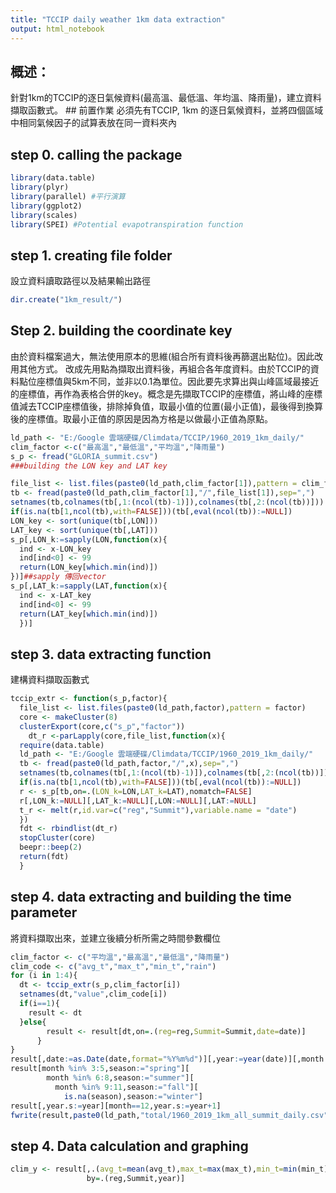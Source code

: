 ```yaml
---
title: "TCCIP daily weather 1km data extraction"
output: html_notebook
---
```

## 概述：
針對1km的TCCIP的逐日氣候資料(最高溫、最低溫、年均溫、降雨量)，建立資料擷取函數式。
## 前置作業
必須先有TCCIP, 1km 的逐日氣候資料，並將四個區域中相同氣候因子的試算表放在同一資料夾內

## step 0. calling the package
```r
library(data.table)
library(plyr)
library(parallel) #平行演算
library(ggplot2)
library(scales)
library(SPEI) #Potential evapotranspiration function

```
## step 1. creating file folder 
設立資料讀取路徑以及結果輸出路徑

```r

dir.create("1km_result/")
```
## Step 2. building the coordinate key
由於資料檔案過大，無法使用原本的思維(組合所有資料後再篩選出點位)。因此改用其他方式。
改成先用點為擷取出資料後，再組合各年度資料。由於TCCIP的資料點位座標值與5km不同，並非以0.1為單位。因此要先求算出與山峰區域最接近的座標值，再作為表格合併的key。概念是先擷取TCCIP的座標值，將山峰的座標值減去TCCIP座標值後，排除掉負值，取最小值的位置(最小正值)，最後得到換算後的座標值。取最小正值的原因是因為方格是以做最小正值為原點。

```r
ld_path <- "E:/Google 雲端硬碟/Climdata/TCCIP/1960_2019_1km_daily/"
clim_factor <-c("最高溫","最低溫","平均溫","降雨量")
s_p <- fread("GLORIA_summit.csv")
###building the LON key and LAT key

file_list <- list.files(paste0(ld_path,clim_factor[1]),pattern = clim_factor[1])
tb <- fread(paste0(ld_path,clim_factor[1],"/",file_list[1]),sep=",")
setnames(tb,colnames(tb[,1:(ncol(tb)-1)]),colnames(tb[,2:(ncol(tb))]))
if(is.na(tb[1,ncol(tb),with=FALSE]))(tb[,eval(ncol(tb)):=NULL])
LON_key <- sort(unique(tb[,LON]))
LAT_key <- sort(unique(tb[,LAT]))
s_p[,LON_k:=sapply(LON,function(x){
  ind <- x-LON_key
  ind[ind<0] <- 99
  return(LON_key[which.min(ind)])
})]##sapply 傳回vector
s_p[,LAT_k:=sapply(LAT,function(x){
  ind <- x-LAT_key
  ind[ind<0] <- 99
  return(LAT_key[which.min(ind)])
  })]
```
## step 3. data extracting function
建構資料擷取函數式

```R
tccip_extr <- function(s_p,factor){
  file_list <- list.files(paste0(ld_path,factor),pattern = factor)
  core <- makeCluster(8)
  clusterExport(core,c("s_p","factor"))
    dt_r <-parLapply(core,file_list,function(x){
  require(data.table)
  ld_path <- "E:/Google 雲端硬碟/Climdata/TCCIP/1960_2019_1km_daily/"
  tb <- fread(paste0(ld_path,factor,"/",x),sep=",")
  setnames(tb,colnames(tb[,1:(ncol(tb)-1)]),colnames(tb[,2:(ncol(tb))]))
  if(is.na(tb[1,ncol(tb),with=FALSE]))(tb[,eval(ncol(tb)):=NULL])
  r <- s_p[tb,on=.(LON_k=LON,LAT_k=LAT),nomatch=FALSE]
  r[,LON_k:=NULL][,LAT_k:=NULL][,LON:=NULL][,LAT:=NULL]
  t_r <- melt(r,id.var=c("reg","Summit"),variable.name = "date")
  })
  fdt <- rbindlist(dt_r)
  stopCluster(core)
  beepr::beep(2)
  return(fdt)
  }
```

## step 4. data extracting and building the time parameter
將資料擷取出來，並建立後續分析所需之時間參數欄位
```r
clim_factor <- c("平均溫","最高溫","最低溫","降雨量")
clim_code <- c("avg_t","max_t","min_t","rain")
for (i in 1:4){
  dt <- tccip_extr(s_p,clim_factor[i])
  setnames(dt,"value",clim_code[i])
  if(i==1){
    result <- dt
  }else{
        result <- result[dt,on=.(reg=reg,Summit=Summit,date=date)]
      }
}
result[,date:=as.Date(date,format="%Y%m%d")][,year:=year(date)][,month:=month(date)]
result[month %in% 3:5,season:="spring"][
        month %in% 6:8,season:="summer"][
          month %in% 9:11,season:="fall"][
            is.na(season),season:="winter"] 
result[,year.s:=year][month==12,year.s:=year+1]
fwrite(result,paste0(ld_path,"total/1960_2019_1km_all_summit_daily.csv"))

```
## step 4. Data calculation and graphing

```r
clim_y <- result[,.(avg_t=mean(avg_t),max_t=max(max_t),min_t=min(min_t),rain=sum(rain)),
                 by=.(reg,Summit,year)]


```

